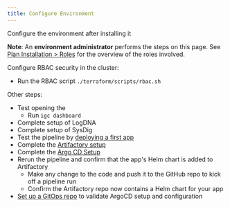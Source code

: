 ```yaml
---
title: Configure Environment
---
```



<PageDescription>

Configure the environment after installing it

</PageDescription>


<InlineNotification>

**Note**: An **environment administrator** performs the steps on this page. See [Plan Installation > Roles](/admin/plan-installation#roles) for the overview of the roles involved.

</InlineNotification>


Configure RBAC security in the cluster:
- Run the RBAC script `./terraform/scripts/rbac.sh`

Other steps:
- Test opening the [<Globals name="dashboard" />](/getting-started/dashboard)
    - Run `igc dashboard`
- Complete setup of LogDNA
- Complete setup of SysDig
- Test the pipeline by [deploying a first app](/getting-started/deploy-app)
- Complete the [Artifactory setup](/admin/artifactory-setup)
- Complete the [Argo CD Setup](/admin/argocd-setup)
- Rerun the pipeline and confirm that the app's Helm chart is added to Artifactory
    - Make any change to the code and push it to the GitHub repo to kick off a pipeline run
    - Confirm the Artifactory repo now contains a Helm chart for your app
- [Set up a GitOps repo](/practical/inventory-part2#using-cd-to-deploy-to-test) to validate ArgoCD setup and configuration
